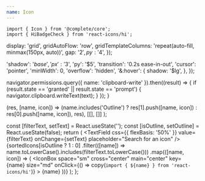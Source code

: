 ```yaml
---
name: Icon
---
```



```tsx
import { Icon } from '@complete/core';
import { HiBadgeCheck } from 'react-icons/hi';
```


<Playground>
  <Icon as={HiBadgeCheck} size="xl" />
</Playground>

  display: 'grid',
  gridAutoFlow: 'row',
  gridTemplateColumns: 'repeat(auto-fill, minmax(150px, auto))',
  gap: '$2',
  py: '$4',
});

  'shadow': '$base',
  'px': '$3',
  'py': '$5',
  'transition': '0.2s ease-in-out',
  'cursor': 'pointer',
  'minWidth': 0,
  'overflow': 'hidden',
  '&:hover': {
    shadow: '$lg',
  },
});

  navigator.permissions.query({ name: 'clipboard-write' }).then((result) => {
    if (result.state == 'granted' || result.state == 'prompt') {
      navigator.clipboard.writeText(text);
    }
  });
}

  (res, [name, icon]) => (name.includes('Outline') ? res[1].push([name, icon]) : res[0].push([name, icon]), res),
  [[], []]
);

  const [filterText, setText] = React.useState('');
  const [isOutline, setOutline] = React.useState(false);
  return (
    <Flex cross="stretch" space="md">
      <Flex flow="row" space="md" main="spread" cross="center">
        <TextField css={{ flexBasis: '50%' }} value={filterText} onChange={setText} placeholder="Search for an icon" />
        <Switch checked={isOutline} onChange={setOutline} label="Show outline icons" />
      </Flex>
      <Grid>
        {sortedIcons[isOutline ? 1 : 0]
          .filter(([name]) => name.toLowerCase().includes(filterText.toLowerCase()))
          .map(([name, icon]) => (
            <IconBox
              space="sm"
              cross="center"
              main="center"
              key={name}
              size="md"
              onClick={() => copy(`import { ${name} } from 'react-icons/hi'`)}
            >
              <Icon as={icon} size="xl" />
              <Text size="xs" ellipsis>
                {name}
              </Text>
            </IconBox>
          ))}
      </Grid>
    </Flex>
  );
};

<IconsWithFilter />

